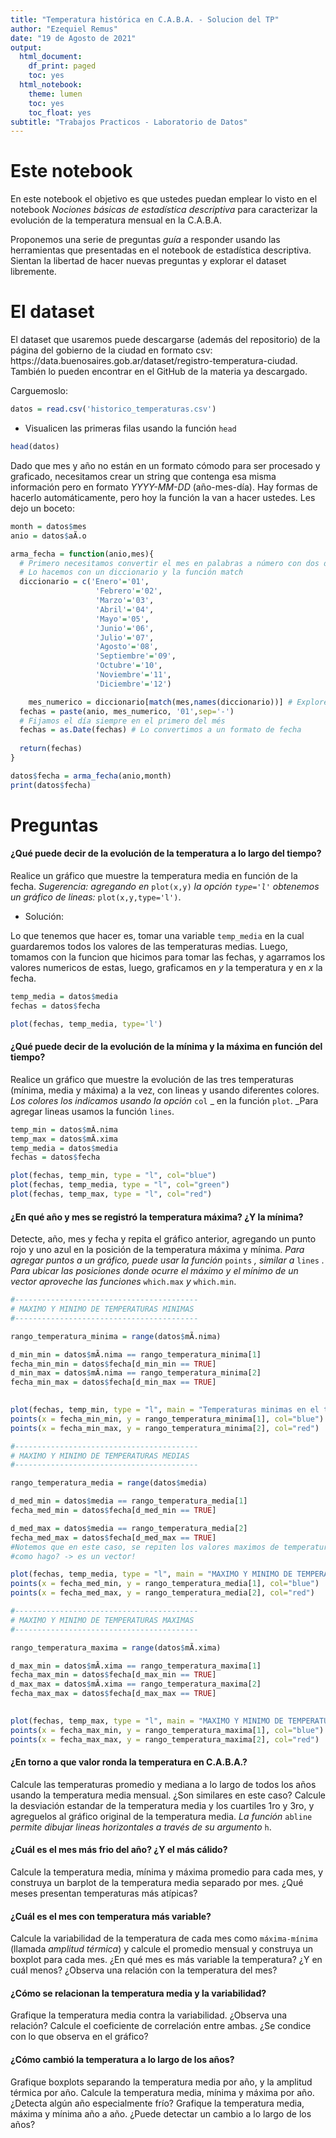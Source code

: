 ```yaml
---
title: "Temperatura histórica en C.A.B.A. - Solucion del TP"
author: "Ezequiel Remus"
date: "19 de Agosto de 2021"
output:
  html_document:
    df_print: paged
    toc: yes
  html_notebook:
    theme: lumen
    toc: yes
    toc_float: yes
subtitle: "Trabajos Practicos - Laboratorio de Datos"
---
```


# Este notebook

En este notebook el objetivo es que ustedes puedan emplear lo visto en el notebook _Nociones básicas de estadística descriptiva_ para caracterizar la evolución de la temperatura mensual en la C.A.B.A. 

Proponemos una serie de preguntas _guía_ a responder usando las herramientas que presentadas en el notebook de estadística descriptiva. Sientan la libertad de hacer nuevas preguntas y explorar el dataset libremente.

# El dataset

El dataset que usaremos puede descargarse (además del repositorio) de la página del gobierno de la ciudad en formato csv: https://data.buenosaires.gob.ar/dataset/registro-temperatura-ciudad. También lo pueden encontrar en el GitHub de la materia ya descargado.

Carguemoslo:

```r
datos = read.csv('historico_temperaturas.csv')
```

* Visualicen las primeras filas usando la función `head`

```r
head(datos)
```

Dado que mes y año no están en un formato cómodo para ser procesado y graficado, necesitamos crear un string que contenga esa misma información pero en formato _YYYY-MM-DD_ (año-mes-día). Hay formas de hacerlo automáticamente, pero hoy la función la van a hacer ustedes. Les dejo un boceto:

```r

month = datos$mes
anio = datos$aÃ.o

arma_fecha = function(anio,mes){
  # Primero necesitamos convertir el mes en palabras a número con dos dígitos. 
  # Lo hacemos con un diccionario y la función match
  diccionario = c('Enero'='01',
                   'Febrero'='02',
                   'Marzo'='03',
                   'Abril'='04',
                   'Mayo'='05',
                   'Junio'='06',
                   'Julio'='07',
                   'Agosto'='08',
                   'Septiembre'='09',
                   'Octubre'='10',
                   'Noviembre'='11',
                   'Diciembre'='12')

    mes_numerico = diccionario[match(mes,names(diccionario))] # Exploren esto un poco en la consola para ver qué hace exactamente.
  fechas = paste(anio, mes_numerico, '01',sep='-')
  # Fijamos el día siempre en el primero del més
  fechas = as.Date(fechas) # Lo convertimos a un formato de fecha
  
  return(fechas)
}

datos$fecha = arma_fecha(anio,month)
print(datos$fecha)
```

# Preguntas

#### ¿Qué puede decir de la evolución de la temperatura a lo largo del tiempo?

Realice un gráfico que muestre la temperatura media en función de la fecha. _Sugerencia: agregando en_ `plot(x,y)` _la opción `type='l'` obtenemos un gráfico de lineas:_ `plot(x,y,type='l')`.

* Solución: 

Lo que tenemos que hacer es, tomar una variable `temp_media` en la cual guardaremos todos los valores de las temperaturas medias. Luego, tomamos con la funcion que hicimos para tomar las fechas, y agarramos los valores numericos de estas, luego, graficamos en $y$ la temperatura y en $x$ la fecha.

```r
temp_media = datos$media
fechas = datos$fecha

plot(fechas, temp_media, type='l')

```




#### ¿Qué puede decir de la evolución de la mínima y la máxima en función del tiempo?

Realice un gráfico que muestre la evolución de las tres temperaturas (mínima, media y máxima) a la vez, con lineas y usando diferentes colores.
_Los colores los indicamos usando la opción_ `col` _ en la función `plot`. _Para agregar lineas usamos la función `lines`.

```r
temp_min = datos$mÃ.nima
temp_max = datos$mÃ.xima
temp_media = datos$media
fechas = datos$fecha  

plot(fechas, temp_min, type = "l", col="blue")
plot(fechas, temp_media, type = "l", col="green")
plot(fechas, temp_max, type = "l", col="red")

```

#### ¿En qué año y mes se registró la temperatura máxima? ¿Y la mínima?

Detecte, año, mes y fecha y repita el gráfico anterior, agregando un punto rojo y uno azul en la posición de la temperatura máxima y mínima.
_Para agregar puntos a un gráfico, puede usar la función_ `points` _, similar a_ `lines` _. Para ubicar las posiciones donde ocurre el máximo y el mínimo de un vector aproveche las funciones_ `which.max` _y_ `which.min`.

```r
#-----------------------------------------
# MAXIMO Y MINIMO DE TEMPERATURAS MINIMAS
#-----------------------------------------

rango_temperatura_minima = range(datos$mÃ.nima)

d_min_min = datos$mÃ.nima == rango_temperatura_minima[1]
fecha_min_min = datos$fecha[d_min_min == TRUE]
d_min_max = datos$mÃ.nima == rango_temperatura_minima[2]
fecha_min_max = datos$fecha[d_min_max == TRUE]

  
plot(fechas, temp_min, type = "l", main = "Temperaturas minimas en el tiempo")
points(x = fecha_min_min, y = rango_temperatura_minima[1], col="blue")
points(x = fecha_min_max, y = rango_temperatura_minima[2], col="red")

```
```r
#-----------------------------------------
# MAXIMO Y MINIMO DE TEMPERATURAS MEDIAS
#-----------------------------------------

rango_temperatura_media = range(datos$media)

d_med_min = datos$media == rango_temperatura_media[1]
fecha_med_min = datos$fecha[d_med_min == TRUE]

d_med_max = datos$media == rango_temperatura_media[2]
fecha_med_max = datos$fecha[d_med_max == TRUE]
#Notemos que en este caso, se repiten los valores maximos de temperatura en varias ocaciones
#como hago? -> es un vector!  

plot(fechas, temp_media, type = "l", main = "MAXIMO Y MINIMO DE TEMPERATURAS MEDIAS")
points(x = fecha_med_min, y = rango_temperatura_media[1], col="blue")
points(x = fecha_med_max, y = rango_temperatura_media[2], col="red")
```

```r
#-----------------------------------------
# MAXIMO Y MINIMO DE TEMPERATURAS MAXIMAS
#-----------------------------------------

rango_temperatura_maxima = range(datos$mÃ.xima)

d_max_min = datos$mÃ.xima == rango_temperatura_maxima[1]
fecha_max_min = datos$fecha[d_max_min == TRUE]
d_max_max = datos$mÃ.xima == rango_temperatura_maxima[2]
fecha_max_max = datos$fecha[d_max_max == TRUE]

  
plot(fechas, temp_max, type = "l", main = "MAXIMO Y MINIMO DE TEMPERATURAS MAXIMAS")
points(x = fecha_max_min, y = rango_temperatura_maxima[1], col="blue")
points(x = fecha_max_max, y = rango_temperatura_maxima[2], col="red")

```



#### ¿En torno a que valor ronda la temperatura en C.A.B.A.?

Calcule las temperaturas promedio y mediana a lo largo de todos los años usando la temperatura media mensual. ¿Son similares en este caso? Calcule la desviación estandar de la temperatura media y los cuartiles 1ro y 3ro, y agreguelos al gráfico original de la temperatura media. _La función_ `abline` _permite dibujar lineas horizontales a través de su argumento_ `h`.


#### ¿Cuál es el mes más frio del año? ¿Y el más cálido?

Calcule la temperatura media, mínima y máxima promedio para cada mes, y construya un barplot de la temperatura media separado por mes. ¿Qué meses presentan temperaturas más atípicas?

#### ¿Cuál es el mes con temperatura más variable?

Calcule la variabilidad de la temperatura de cada mes como `máxima-mínima` (llamada _amplitud térmica_) y calcule el promedio mensual y construya un boxplot para cada mes. ¿En qué mes es más variable la temperatura? ¿Y en cuál menos? ¿Observa una relación con la temperatura del mes?

#### ¿Cómo se relacionan la temperatura media y la variabilidad?

Grafique la temperatura media contra la variabilidad. ¿Observa una relación? Calcule el coeficiente de correlación entre ambas. ¿Se condice con lo que observa en el gráfico?

#### ¿Cómo cambió la temperatura a lo largo de los años?

Grafique boxplots separando la temperatura media por año, y la amplitud térmica por año. Calcule la temperatura media, mínima y máxima por año. ¿Detecta algún año especialmente frío? Grafique la temperatura media, máxima y mínima año a año. ¿Puede detectar un cambio a lo largo de los años?